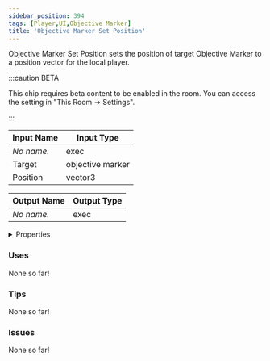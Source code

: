 ```yaml
---
sidebar_position: 394
tags: [Player,UI,Objective Marker]
title: 'Objective Marker Set Position'
---
```


Objective Marker Set Position sets the position of target Objective Marker to a position vector for the local player.

:::caution BETA

This chip requires beta content to be enabled in the room. You can access the setting in "This Room -> Settings".

:::


<EsbSvg />

| Input Name | Input Type |
|-----------|-----------|
| *No name.* | exec |
| Target | objective marker |
| Position | vector3 |

| Output Name | Output Type |
|-----------|-----------|
| *No name.* | exec |


<details>
  <summary>Properties</summary>
  <div>
    <div>
    <table>
      <thead>
        <tr>
          <th>Is beta required?</th>
          <th>✅</th>
        </tr>
        <tr>
          <th>Is this chip a trolling risk?</th>
          <th>❌</th>
        </tr>
        <tr>
          <th>Is this chip a role assignment risk?</th>
          <th>❌</th>
        </tr>
        <tr>
          <th>Chip UUID</th>
          <th>89599e52-1537-4696-91ea-fca1eb0ba26a</th>
        </tr>
      </thead>
    </table>
    </div>
  </div>
</details>

### Uses

None so far!

### Tips

None so far!

### Issues

None so far!